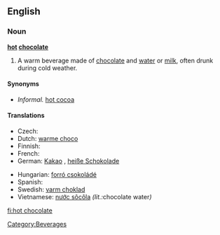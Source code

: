 ==English==

===Noun===
'''[[hot]] [[chocolate]]'''

# A warm beverage made of [[chocolate]] and [[water]] or [[milk]], often drunk during cold weather.

====Synonyms====
*''Informal.'' [[hot cocoa]]

====Translations====
{{trans-top|beverage}}
* Czech: {{t-|cs|horká čokoláda|f}}
* Dutch: [[warme choco]]
* Finnish: {{t+|fi|kaakao}}
* French: {{t+|fr|chocolat chaud|m}}
* German: [[Kakao]] {{m}}, [[heiße Schokolade]] {{f}}
{{trans-mid}}
* Hungarian: [[forró csokoládé]]
* Spanish: {{t+|es|chocolate}}
* Swedish: [[varm choklad]]
* Vietnamese: [[nước sôcôla]] ''(lit.: ''chocolate water'')''
{{trans-bottom}}

[[Category:Beverages]]

[[fi:hot chocolate]]